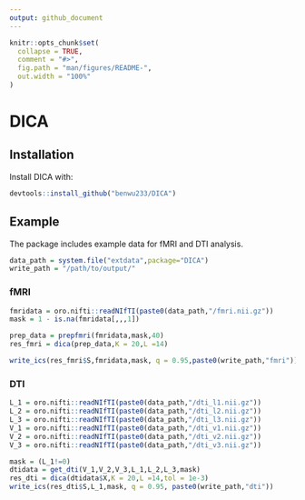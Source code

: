 ```yaml
---
output: github_document
---
```


<!-- README.md is generated from README.Rmd. Please edit that file -->

```r
knitr::opts_chunk$set(
  collapse = TRUE,
  comment = "#>",
  fig.path = "man/figures/README-",
  out.width = "100%"
)
```

# DICA

<!-- badges: start -->
<!-- badges: end -->

## Installation

Install DICA with:

``` r
devtools::install_github("benwu233/DICA")
```

## Example

The package includes example data for fMRI and DTI analysis.

``` r
data_path = system.file("extdata",package="DICA") 
write_path = "/path/to/output/"
```

### fMRI

``` r
fmridata = oro.nifti::readNIfTI(paste0(data_path,"/fmri.nii.gz")) 
mask = 1 - is.na(fmridata[,,,1])

prep_data = prepfmri(fmridata,mask,40)
res_fmri = dica(prep_data,K = 20,L =14)

write_ics(res_fmri$S,fmridata,mask, q = 0.95,paste0(write_path,"fmri"))
```

### DTI
``` r
L_1 = oro.nifti::readNIfTI(paste0(data_path,"/dti_l1.nii.gz"))
L_2 = oro.nifti::readNIfTI(paste0(data_path,"/dti_l2.nii.gz"))
L_3 = oro.nifti::readNIfTI(paste0(data_path,"/dti_l3.nii.gz"))
V_1 = oro.nifti::readNIfTI(paste0(data_path,"/dti_v1.nii.gz"))
V_2 = oro.nifti::readNIfTI(paste0(data_path,"/dti_v2.nii.gz"))
V_3 = oro.nifti::readNIfTI(paste0(data_path,"/dti_v3.nii.gz"))

mask = (L_1!=0)
dtidata = get_dti(V_1,V_2,V_3,L_1,L_2,L_3,mask)
res_dti = dica(dtidata$X,K = 20,L =14,tol = 1e-3)
write_ics(res_dti$S,L_1,mask, q = 0.95, paste0(write_path,"dti"))
```

